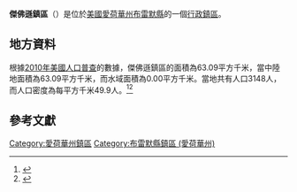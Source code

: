 {{noteTA
|G1=USState
|G2=地名
|G3=Unit
}}
{{Infobox settlement
|official_name            = 傑佛遜鎮區
|native_name = Jefferson Township
|settlement_type          = [[行政鎮區|行政鎮區]]
|image_skyline            = 
|imagesize                = 
|image_map                = Map highlighting Jefferson Township, Bremer County, Iowa.svg
|mapsize                  = 250px
|pushpin_map  =USA Iowa
|pushpin_label = 傑佛遜鎮區
|pushpin_label_position   = top
|pushpin_map_caption      = 傑佛遜鎮區在愛荷華州的位置
|subdivision_type         = [[世界政區索引|國家]]
|subdivision_type1        = [[美国州份|州份]]
|subdivision_type2        = [[愛荷華州行政区划|縣]]
|subdivision_name         = [[美国|美国]]
|subdivision_name1        = [[愛荷華州|愛荷華州]]
|subdivision_name2        = [[布雷默縣_(愛荷華州)|布雷默縣]]
|elevation_ft             = 974
|elevation_m              = 297
|timezone                 = [[北美中部時區|北美中部時區]]
|area_total_km2           = 63.09
|area_land_km2            = 63.09
|area_water_km2           = 0.00
|area_total_sq_mi         = 
|area_land_sq_mi          = 
|area_water_sq_mi         = 
|population_as_of         = [[2010年美國人口普查|2010]]
|population_footnotes     = 
|population_total         = 3148
|population_density_km2   = auto
|population_density_sq_mi = auto
|utc_offset               = -6
|coordinates              = {{coord|42|41|25|N|92|21|32|W|type:city_region:US-AL_source:GNS-enwiki|display=inline,title}}
| coor_pinpoint           = 
| coordinates_footnotes   = 
|timezone_DST             = CDT
|utc_offset_DST           = -5
|postal_code_type         = [[美國郵區編號|郵區編號]]
|postal_code              = 
|area_code                = {{link-en|电话区号515|Area code 515|515}}
|blank_name = [[地名信息系统|GNIS ID]]
|blank_info = 468129
}}
'''傑佛遜鎮區'''（{{lang-en|Jefferson Township}}）是位於[[美國|美國]][[愛荷華州|愛荷華州]][[布雷默縣_(愛荷華州)|布雷默縣]]的一個[[行政鎮區|行政鎮區]]。

== 地方資料 ==
根據[[2010年美國人口普查|2010年美國人口普查]]的數據，傑佛遜鎮區的面積為63.09平方千米，當中陸地面積為63.09平方千米，而水域面積為0.00平方千米。當地共有人口3148人，而人口密度為每平方千米49.9人。<ref name="GR8">{{cite web|url=http://factfinder2.census.gov|publisher=[[美国人口调查局|美国人口调查局]]|accessdate=2011-05-14|title=American FactFinder|archive-date=2013-09-11|archive-url=https://web.archive.org/web/20130911234518/http://factfinder2.census.gov/|dead-url=no}}</ref><ref>{{cite web|url=https://www.citypopulation.de/en/usa/iowa/admin/|title=USA: Iowa (Counties and Townships) - City Population}}</ref>

== 參考文獻 ==
{{reflist}}

{{布雷默縣 (愛荷華州)}}

{{DEFAULTSORT:Jefferson Township}}
[[Category:愛荷華州鎮區|Category:愛荷華州鎮區]]
[[Category:布雷默縣鎮區_(愛荷華州)|Category:布雷默縣鎮區 (愛荷華州)]]

{{Iowa-geo-stub}}
